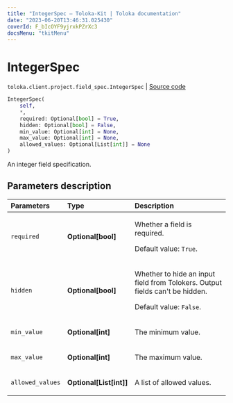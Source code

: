 ```yaml
---
title: "IntegerSpec — Toloka-Kit | Toloka documentation"
date: "2023-06-20T13:46:31.025430"
coverId: F_bIcOYF9yjrxkPZrXc3
docsMenu: "tkitMenu"
---
```


# IntegerSpec

`toloka.client.project.field_spec.IntegerSpec` | [Source code](https://github.com/Toloka/toloka-kit/blob/v1.2.0/src/client/project/field_spec.py#L84)

```python
IntegerSpec(
    self,
    *,
    required: Optional[bool] = True,
    hidden: Optional[bool] = False,
    min_value: Optional[int] = None,
    max_value: Optional[int] = None,
    allowed_values: Optional[List[int]] = None
)
```

An integer field specification.

## Parameters description

| Parameters | Type | Description |
| :----------| :----| :-----------|
`required`|**Optional\[bool\]**|<p>Whether a field is required. </p><p>Default value: `True`.</p>
`hidden`|**Optional\[bool\]**|<p>Whether to hide an input field from Tolokers. Output fields can't be hidden. </p><p>Default value: `False`.</p>
`min_value`|**Optional\[int\]**|<p>The minimum value.</p>
`max_value`|**Optional\[int\]**|<p>The maximum value.</p>
`allowed_values`|**Optional\[List\[int\]\]**|<p>A list of allowed values.</p>
